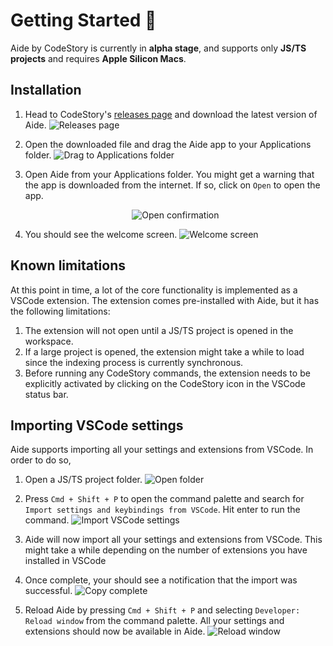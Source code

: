 # Getting Started 🚀

Aide by CodeStory is currently in **alpha stage**, and supports only **JS/TS projects** and requires **Apple Silicon Macs**.

## Installation

1. Head to CodeStory's [releases page](https://github.com/codestoryai/binaries/releases) and download the latest version of Aide.
   ![Releases page](../public/images/installation/download_page.png)

2. Open the downloaded file and drag the Aide app to your Applications folder.
   ![Drag to Applications folder](../public/images/installation/move_to_applications.png)

3. Open Aide from your Applications folder. You might get a warning that the app is downloaded from the internet. If so, click on `Open` to open the app.

   <p align="center">
     <img
       src="images/installation/open_confirmation.png"
       alt="Open confirmation"
     />
   </p>

4. You should see the welcome screen.
   ![Welcome screen](../public/images/installation/welcome_screen.png)

## Known limitations

At this point in time, a lot of the core functionality is implemented as a VSCode extension. The extension comes pre-installed with Aide, but it has the following limitations:

1. The extension will not open until a JS/TS project is opened in the workspace.
2. If a large project is opened, the extension might take a while to load since the indexing process is currently synchronous.
3. Before running any CodeStory commands, the extension needs to be explicitly activated by clicking on the CodeStory icon in the VSCode status bar.

## Importing VSCode settings

Aide supports importing all your settings and extensions from VSCode. In order to do so,

1. Open a JS/TS project folder.
   ![Open folder](../public/images/installation/open_folder.png)

2. Press `Cmd + Shift + P` to open the command palette and search for `Import settings and keybindings from VSCode`. Hit enter to run the command.
   ![Import VSCode settings](../public/images/installation/import.png)

3. Aide will now import all your settings and extensions from VSCode. This might take a while depending on the number of extensions you have installed in VSCode
4. Once complete, your should see a notification that the import was successful.
   ![Copy complete](../public/images/installation/copied.png)

5. Reload Aide by pressing `Cmd + Shift + P` and selecting `Developer: Reload window` from the command palette. All your settings and extensions should now be available in Aide.
   ![Reload window](../public/images/installation/reload.png)
